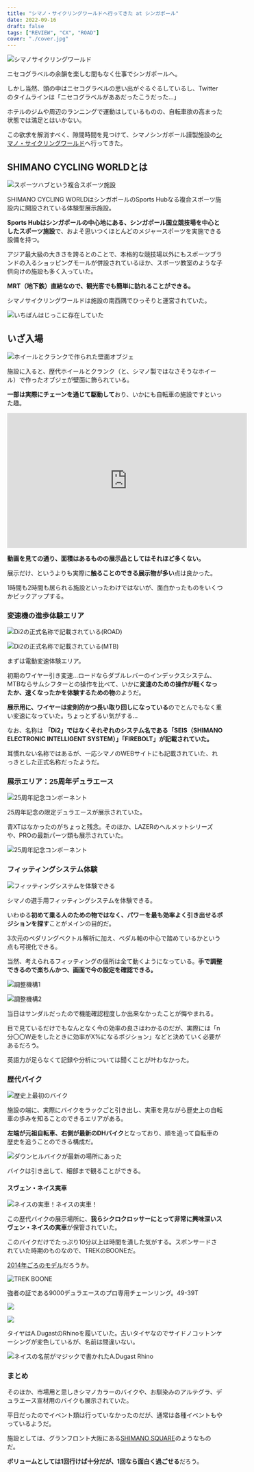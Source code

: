 ```yaml
---
title: "シマノ・サイクリングワールドへ行ってきた at シンガポール"
date: 2022-09-16
draft: false
tags: ["REVIEW", "CX", "ROAD"]
cover: "./cover.jpg"
---
```


![シマノサイクリングワールド](./cover.jpg)

ニセコグラベルの余韻を楽しむ間もなく仕事でシンガポールへ。

しかし当然、頭の中はニセコグラベルの思い出がぐるぐるしているし、Twitterのタイムラインは「ニセコグラベルがああだったこうだった…」

ホテルのジムや周辺のランニングで運動はしているものの、自転車欲の高まった状態では満足とはいかない。

この欲求を解消すべく、隙間時間を見つけて、シマノシンガポール謹製施設の[シマノ・サイクリングワールド](https://www.shimano.com/jp/100th/history/cultural_activities/facility02.php)へ行ってきた。

## SHIMANO CYCLING WORLDとは

![スポーツハブという複合スポーツ施設](./sportshub.jpg)

SHIMANO CYCLING WORLDはシンガポールのSports Hubなる複合スポーツ施設内に開設されている体験型展示施設。

**Sports Hubはシンガポールの中心地にある、シンガポール国立競技場を中心としたスポーツ施設**で、およそ思いつくほとんどのメジャースポーツを実施できる設備を持つ。

アジア最大級の大きさを誇るとのことで、本格的な競技場以外にもスポーツブランドの入るショッピングモールが併設されているほか、スポーツ教室のような子供向けの施設も多く入っていた。

**MRT（地下鉄）直結なので、観光客でも簡単に訪れることができる。**

シマノサイクリングワールドは施設の南西隅でひっそりと運営されていた。

![いちばんはじっこに存在していた](./map.png)

## いざ入場

![ホイールとクランクで作られた壁面オブジェ](./wheels.jpg)

施設に入ると、歴代ホイールとクランク（と、シマノ製ではなさそうなホイール）で作ったオブジェが壁面に飾られている。

**一部は実際にチェーンを通じて駆動して**おり、いかにも自転車の施設ですといった趣。

<iframe
  width="560"
  height="315"
  src="https://www.youtube.com/embed/HPGnLNb2Qio"
  title="YouTube video player"
  frameborder="0"
  allow="accelerometer; autoplay; clipboard-write; encrypted-media; gyroscope; picture-in-picture"
  allowfullscreen
></iframe>

**動画を見ての通り、面積はあるものの展示品としてはそれほど多くない。**

展示だけ、というよりも実際に**触ることのできる展示物が多い**点は良かった。

1時間も2時間も居られる施設といったわけではないが、面白かったものをいくつかピックアップする。

### 変速機の進歩体験エリア

![Di2の正式名称で記載されている(ROAD)](./seis.jpg)

![Di2の正式名称で記載されている(MTB)](./firebolt.jpg)

まずは電動変速体験エリア。

初期のワイヤー引き変速…ロードならダブルレバーのインデックスシステム、MTBならサムシフターとの操作を比べて、いかに**変速のための操作が軽くなったか、速くなったかを体験するための物**のようだ。

**展示用に、ワイヤーは変則的かつ長い取り回しになっている**のでとんでもなく重い変速になっていた。ちょっとずるい気がする…

なお、名称は **「Di2」ではなくそれぞれのシステム名である「SEIS（SHIMANO ELECTRONIC INTELLIGENT SYSTEM）」「FIREBOLT」が記載されていた。**

耳慣れない名称ではあるが、一応シマノのWEBサイトにも記載されていた、れっきとした正式名称だったようだ。

<LinkBox url="https://bike.shimano.com/ja-JP/technologies/component/details/seis.html" />

<LinkBox url="https://bike.shimano.com/ja-JP/technologies/component/details/firebolt.html" />

### 展示エリア：25周年デュラエース

![25周年記念コンポーネント](./25th_da.jpg)

25周年記念の限定デュラエースが展示されていた。

青XTはなかったのがちょっと残念。そのほか、LAZERのヘルメットシリーズや、PROの最新パーツ類も展示されていた。

![25周年記念コンポーネント](./25th_das.jpg)

### フィッティングシステム体験

![フィッティングシステムを体験できる](./fitting_system.jpg)

シマノの選手用フィッティングシステムを体験できる。

いわゆる**初めて乗る人のための物ではなく、パワーを最も効率よく引き出せるポジションを探す**ことがメインの目的だ。

3次元のペダリングベクトル解析に加え、ペダル軸の中心で踏めているかという点も可視化できる。

当然、考えられるフィッティングの個所は全て動くようになっている。**手で調整できるので楽ちんかつ、画面で今の設定を確認できる。**

![調整機構1](./fitting_handle.jpg)

![調整機構2](./fitting_saddle.jpg)

当日はサンダルだったので機能確認程度しか出来なかったことが悔やまれる。

目で見ているだけでもなんとなく今の効率の良さはわかるのだが、実際には「n分〇〇W走をしたときに効率がX%になるポジション」などと決めていく必要があるだろう。

英語力が足らなくて記録や分析については聞くことが叶わなかった。

### 歴代バイク

![歴史上最初のバイク](./oldone.jpg)

施設の端に、実際にバイクをラックごと引き出し、実車を見ながら歴史上の自転車の歩みを知ることのできるエリアがある。

**左端が元祖自転車、右側が最新のDHバイク**となっており、順を追って自転車の歴史を追うことのできる構成だ。

![ダウンヒルバイクが最新の場所にあった](./dh.jpg)

バイクは引き出して、細部まで観ることができる。

#### スヴェン・ネイス実車

![ネイスの実車！ネイスの実車！](./nys_bike.jpg)

この歴代バイクの展示場所に、**我らシクロクロッサーにとって非常に興味深いスヴェン・ネイスの実車**が保管されていた。

このバイクだけでたっぷり10分以上は時間を潰した気がする。スポンサードされていた時期のものなので、TREKのBOONEだ。

[2014年ごろのモデル](https://www.bikeradar.com/features/pro-bike/pro-bike-sven-nys-trek-boones/)だろうか。

![TREK BOONE](./nys_bike2.jpg)

強者の証である9000デュラエースのプロ専用チェーンリング。49-39T

![ ](./nys_outer.jpg)

![ ](./nys_inner.jpg)

タイヤはA.DugastのRhinoを履いていた。古いタイヤなのでサイドノコットンケーシングが変色しているが、名前は間違いない。

![ネイスの名前がマジックで書かれたA.Dugast Rhino](./nys_tire.jpg)

### まとめ

そのほか、市場用と思しきシマノカラーのバイクや、お馴染みのアルテグラ、デュラエース宣材用のバイクも展示されていた。

平日だったのでイベント類は行っていなかったのだが、通常は各種イベントもやっているようだ。

施設としては、グランフロント大阪にある[SHIMANO SQUARE](https://www.shimanosquare.com/)のようなものだ。

**ボリュームとしては1回行けば十分だが、1回なら面白く過ごせる**だろう。

